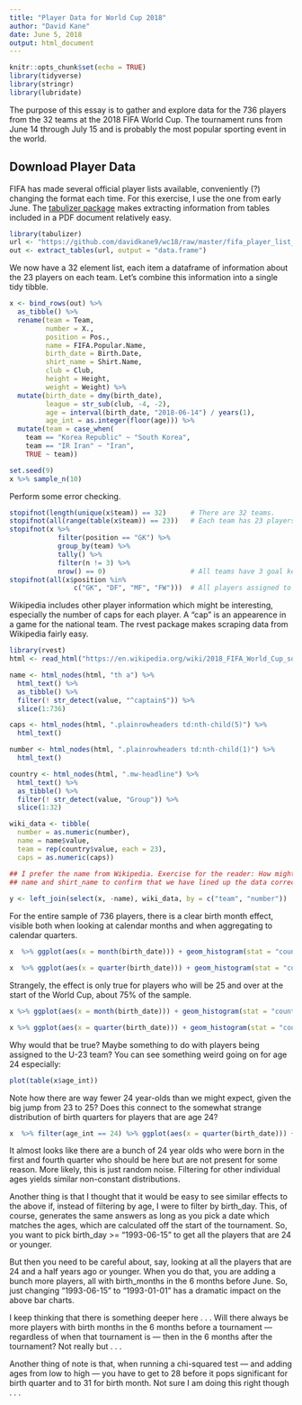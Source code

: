 ```yaml
---
title: "Player Data for World Cup 2018"
author: "David Kane"
date: June 5, 2018
output: html_document
---
```


```r
knitr::opts_chunk$set(echo = TRUE)
library(tidyverse)
library(stringr)
library(lubridate)
```

The purpose of this essay is to gather and explore data for the 736 players from the 32 teams at the 2018 FIFA World Cup. The tournament runs from June 14 through July 15 and is probably the most popular sporting event in the world.

## Download Player Data

FIFA has made several official player lists available, conveniently (?) changing the format each time. For this exercise, I use the one from early June. The [tabulizer package](https://CRAN.R-project.org/package=tabulizer) makes extracting information from tables included in a PDF document relatively easy. 

```r
library(tabulizer)
url <- "https://github.com/davidkane9/wc18/raw/master/fifa_player_list_1.pdf"
out <- extract_tables(url, output = "data.frame")
```

We now have a 32 element list, each item a dataframe of information about the 23 players on each team. Let's combine this information into a single tidy tibble.

```r
x <- bind_rows(out) %>% 
  as_tibble() %>% 
  rename(team = Team,
         number = X.,
         position = Pos.,
         name = FIFA.Popular.Name,
         birth_date = Birth.Date,
         shirt_name = Shirt.Name,
         club = Club,
         height = Height,
         weight = Weight) %>% 
  mutate(birth_date = dmy(birth_date),
         league = str_sub(club, -4, -2),
         age = interval(birth_date, "2018-06-14") / years(1),
         age_int = as.integer(floor(age))) %>% 
  mutate(team = case_when(
    team == "Korea Republic" ~ "South Korea",
    team == "IR Iran" ~ "Iran",
    TRUE ~ team))
```

```r
set.seed(9)
x %>% sample_n(10)
```


Perform some error checking.

```r
stopifnot(length(unique(x$team)) == 32)      # There are 32 teams.
stopifnot(all(range(table(x$team)) == 23))   # Each team has 23 players.
stopifnot(x %>% 
            filter(position == "GK") %>% 
            group_by(team) %>% 
            tally() %>% 
            filter(n != 3) %>% 
            nrow() == 0)                     # All teams have 3 goal keepers.
stopifnot(all(x$position %in% 
                c("GK", "DF", "MF", "FW")))  # All players assigned to 1 of 4 positions.

```

Wikipedia includes other player information which might be interesting, especially the number of caps for each player. A "cap" is an appearence in a game for the national team. The rvest package makes scraping data from Wikipedia fairly easy.

```r
library(rvest)
html <- read_html("https://en.wikipedia.org/wiki/2018_FIFA_World_Cup_squads")

name <- html_nodes(html, "th a") %>% 
  html_text() %>% 
  as_tibble() %>% 
  filter(! str_detect(value, "^captain$")) %>% 
  slice(1:736)

caps <- html_nodes(html, ".plainrowheaders td:nth-child(5)") %>% 
  html_text()

number <- html_nodes(html, ".plainrowheaders td:nth-child(1)") %>% 
  html_text()

country <- html_nodes(html, ".mw-headline") %>% 
  html_text() %>%
  as_tibble() %>% 
  filter(! str_detect(value, "Group")) %>% 
  slice(1:32)

wiki_data <- tibble(
  number = as.numeric(number),
  name = name$value,
  team = rep(country$value, each = 23),
  caps = as.numeric(caps))

## I prefer the name from Wikipedia. Exercise for the reader: How might we use
## name and shirt_name to confirm that we have lined up the data correctly?
  
y <- left_join(select(x, -name), wiki_data, by = c("team", "number"))
```

For the entire sample of 736 players, there is a clear birth month effect, visible both when looking at calendar months and when aggregating to calendar quarters.

```r
x  %>% ggplot(aes(x = month(birth_date))) + geom_histogram(stat = "count")
```

```r
x  %>% ggplot(aes(x = quarter(birth_date))) + geom_histogram(stat = "count") 
```

Strangely, the effect is only true for players who will be 25 and over at the start of the World Cup, about 75% of the sample.

```r
x %>% ggplot(aes(x = month(birth_date))) + geom_histogram(stat = "count") + facet_wrap(~ cut(age, breaks = c(0, 24, 50)))
```

```r
x %>% ggplot(aes(x = quarter(birth_date))) + geom_histogram(stat = "count") + facet_wrap(~ cut(age, breaks = c(0, 24, 50)))
```
Why would that be true? Maybe something to do with players being assigned to the U-23 team? You can see something weird going on for age 24 especially:

```r
plot(table(x$age_int))
```

Note how there are way fewer 24 year-olds than we might expect, given the big jump from 23 to 25? Does this connect to the somewhat strange distribution of birth quarters for players that are age 24?

```r
x  %>% filter(age_int == 24) %>% ggplot(aes(x = quarter(birth_date))) + geom_histogram(stat = "count") 
```

It almost looks like there are a bunch of 24 year olds who were born in the first and fourth quarter who should be here but are not present for some reason. More likely, this is just random noise. Filtering for other individual ages yields similar non-constant distributions.

Another thing is that I thought that it would be easy to see similar effects to the above if, instead of filtering by age, I were to filter by birth_day. This, of course, generates the same answers as long as you pick a date which matches the ages, which are calculated off the start of the tournament. So, you want to pick birth_day >= "1993-06-15" to get all the players that are 24 or younger.

But then you need to be careful about, say, looking at all the players that are 24 and a half years ago or younger. When you do that, you are adding a bunch more players, all with birth_months in the 6 months before June. So, just changing "1993-06-15" to "1993-01-01" has a dramatic impact on the above bar charts.

I keep thinking that there is something deeper here . . . Will there always be more players with birth months in the 6 months before a tournament --- regardless of when that tournament is --- then in the 6 months after the tournament? Not really but . . .

Another thing of note is that, when running a chi-squared test --- and adding ages from low to high --- you have to get to 28 before it pops significant for birth quarter and to 31 for birth month. Not sure I am doing this right though . . .




